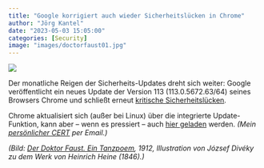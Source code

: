 ```yaml
---
title: "Google korrigiert auch wieder Sicherheitslücken in Chrome"
author: "Jörg Kantel"
date: "2023-05-03 15:05:00"
categories: [Security]
image: "images/doctorfaust01.jpg"
---
```


[![](images/doctorfaust01-b.jpg)](https://pbs.twimg.com/media/E16AeORXEAAVwpk?format=jpg&name=900x900)

Der monatliche Reigen der Sicherheits-Updates dreht sich weiter: Google veröffentlicht ein neues Update der Version 113 (113.0.5672.63/64) seines Browsers Chrome und schließt erneut [kritische Sicherheitslücken](https://chromereleases.googleblog.com/2023/05/stable-channel-update-for-desktop.html).

Chrome aktualisiert sich (außer bei Linux) über die integrierte Update-Funktion, kann aber -- wenn es pressiert -- auch [hier geladen](https://www.google.com/intl/de/chrome/browser/) werden. *(Mein [persönlicher CERT](http://www.gwdg.de/~mreiman1/) per Email.)*

*(Bild: [Der Doktor Faust. Ein Tanzpoem](https://de.wikipedia.org/wiki/Der_Doktor_Faust._Ein_Tanzpoem), 1912, Illustration von József Divéky zu dem Werk von Heinrich Heine (1846).)*